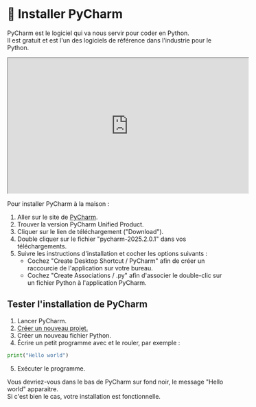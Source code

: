 # 🚀 Installer PyCharm

PyCharm est le logiciel qui va nous servir pour coder en Python. \
Il est gratuit et est l'un des logiciels de référence dans l'industrie pour le Python.

<iframe 
  width="560" 
  height="315" 
  src="https://www.youtube.com/embed/LVVwqinR7x0?si=R5W3rQpvNZ6uoXXI" 
  allow="accelerometer; autoplay; clipboard-write; encrypted-media; gyroscope; picture-in-picture" 
  allowFullScreen
></iframe>


Pour installer PyCharm à la maison :

1. Aller sur le site de [PyCharm](https://www.jetbrains.com/pycharm/download/).
2. Trouver la version PyCharm Unified Product.
3. Cliquer sur le lien de téléchargement ("Download").
5. Double cliquer sur le fichier "pycharm-2025.2.0.1" dans vos téléchargements.
4. Suivre les instructions d'installation et cocher les options suivants :
    - Cochez "Create Desktop Shortcut / PyCharm" afin de créer un raccourcie de l'application sur votre bureau.
    - Cochez "Create Associations / .py" afin d'associer le double-clic sur un fichier Python à l'application PyCharm.

## Tester l'installation de PyCharm

1. Lancer PyCharm.
2. [Créer un nouveau projet.](creer-projet)
3. Créer un nouveau fichier Python.
4. Écrire un petit programme avec et le rouler, par exemple :

```python
print("Hello world")
```

5. Exécuter le programme.

Vous devriez-vous dans le bas de PyCharm sur fond noir, le message "Hello world" apparaitre. \
Si c'est bien le cas, votre installation est fonctionnelle.

